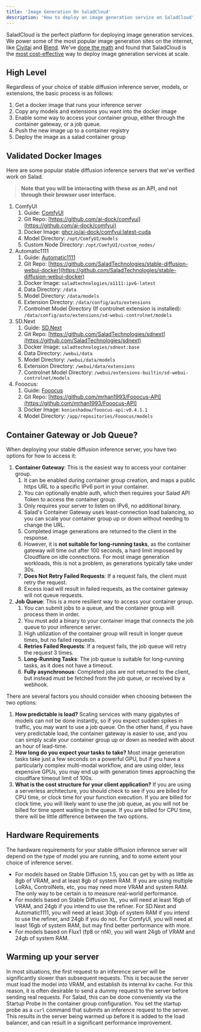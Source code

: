 ```yaml
---
title: 'Image Generation On SaladCloud'
description: 'How to deploy an image generation service on SaladCloud'
---
```


SaladCloud is the perfect platform for deploying image generation services. We power some of the most popular image
generation sites on the internet, like [Civitai](https://blog.salad.com/civitai-salad/) and
[Blend](https://blog.salad.com/blend-salad/). We've
[done the math](https://blog.salad.com/stable-diffusion-v1-5-benchmark/) and found that SaladCloud is the
[most cost-effective](https://blog.salad.com/stable-diffusion-xl-sdxl-benchmark/) way to deploy image generation
services at scale.

## High Level

Regardless of your choice of stable diffusion inference server, models, or extensions, the basic process is as follows:

1. Get a docker image that runs your inference server
2. Copy any models and extensions you want into the docker image
3. Enable some way to access your container group, either through the container gateway, or a job queue.
4. Push the new image up to a container registry
5. Deploy the image as a salad container group

## Validated Docker Images

Here are some popular stable diffusion inference servers that we’ve verified work on Salad.

> **Note that you will be interacting with these as an API, and not through their browser user interface.**

1. ComfyUI
   1. Guide: [ComfyUI](/guides/image-generation/basic-how-to-deploy-stable-diffusion-on-salad-comfy)
   1. Git Repo: [https://github.com/ai-dock/comfyui](https://github.com/ai-dock/comfyui)
   1. Docker Image: [ghcr.io/ai-dock/comfyui:latest-cuda](http://ghcr.io/ai-dock/comfyui:latest-cuda)
   1. Model Directory: `/opt/ComfyUI/models`
   1. Custom Node Directory: `/opt/ComfyUI/custom_nodes/`
2. Automatic1111
   1. Guide: [Automatic1111](/guides/image-generation/basic-how-to-deploy-stable-diffusion-on-salad-a1111)
   1. Git Repo:
      [https://github.com/SaladTechnologies/stable-diffusion-webui-docker](https://github.com/SaladTechnologies/stable-diffusion-webui-docker)
   1. Docker Image: `saladtechnologies/a1111:ipv6-latest`
   1. Data Directory: `/data`
   1. Model Directory: `/data/models`
   1. Extension Directory: `/data/config/auto/extensions`
   1. Controlnet Model Directory (If controlnet extension is installed):
      `/data/config/auto/extensions/sd-webui-controlnet/models`
3. SD.Next
   1. Guide: [SD.Next](/guides/image-generation/basic-how-to-deploy-stable-diffusion-on-salad-sdnext)
   1. Git Repo: [https://github.com/SaladTechnologies/sdnext](https://github.com/SaladTechnologies/sdnext)
   1. Docker Image: `saladtechnologies/sdnext:base`
   1. Data Directory: `/webui/data`
   1. Model Directory: `/webui/data/models`
   1. Extension Directory: `/webui/data/extensions`
   1. Controlnet Model Directory: `/webui/extensions-builtin/sd-webui-controlnet/models`
4. Fooocus:
   1. Guide: [Fooocus](/guides/image-generation/basic-how-to-deploy-stable-diffusion-on-salad-fooocus)
   1. Git Repo: [https://github.com/mrhan1993/Fooocus-API](https://github.com/mrhan1993/Fooocus-API)
   1. Docker Image: `konieshadow/fooocus-api:v0.4.1.1`
   1. Model Directory: `/app/repositories/Fooocus/models`

## Container Gateway or Job Queue?

When deploying your stable diffusion inference server, you have two options for how to access it:

1. **Container Gateway**: This is the easiest way to access your container group.
   1. It can be enabled during container group creation, and maps a public https URL to a specific IPv6 port in your
      container.
   1. You can optionally enable auth, which then requires your Salad API Token to access the container group.
   1. Only requires your server to listen on IPv6, no additional binary.
   1. Salad's Container Gateway uses least-connection load balancing, so you can scale your container group up or down
      without needing to change the URL.
   1. Completed image generations are returned to the client in the response.
   1. However, it is **not suitable for long-running tasks**, as the container gateway will time out after 100 seconds,
      a hard limit imposed by Cloudflare on idle connections. For most image generation workloads, this is not a
      problem, as generations typically take under 30s.
   1. **Does Not Retry Failed Requests**: If a request fails, the client must retry the request.
   1. Excess load will result in failed requests, as the container gateway will not queue requests.
2. **Job Queue**: This is a more resilient way to access your container group.
   1. You can submit jobs to a queue, and the container group will process them in order.
   1. You must add a binary to your container image that connects the job queue to your inference server.
   1. High utilization of the container group will result in longer queue times, but no failed requests.
   1. **Retries Failed Requests**: If a request fails, the job queue will retry the request 3 times.
   1. **Long-Running Tasks**: The job queue is suitable for long-running tasks, as it does not have a timeout.
   1. **Fully asynchronous**: Completed jobs are not returned to the client, but instead must be fetched from the job
      queue, or received by a webhook.

There are several factors you should consider when choosing between the two options:

1. **How predictable is load?** Scaling services with many gigabytes of models can not be done instantly, so if you
   expect sudden spikes in traffic, you may want to use a job queue. On the other hand, if you have very predictable
   load, the container gateway is easier to use, and you can simply scale your container group up or down as needed with
   about an hour of lead-time.
1. **How long do you expect your tasks to take?** Most image generation tasks take just a few seconds on a powerful GPU,
   but if you have a particularly complex multi-modal workflow, and are using older, less expensive GPUs, you may end up
   with generation times approaching the cloudflare timeout limit of 100s.
1. **What is the cost structure for your client application?** If you are using a serverless architecture, you should
   check to see if you are billed for CPU time, or clock time for your function execution. If you are billed for clock
   time, you will likely want to use the job queue, as you will not be billed for time spent waiting in the queue. If
   you are billed for CPU time, there will be little difference between the two options.

## Hardware Requirements

The hardware requirements for your stable diffusion inference server will depend on the type of model you are running,
and to some extent your choice of inference server.

- For models based on Stable Diffusion 1.5, you can get by with as little as 8gb of VRAM, and at least 8gb of system
  RAM. If you are using multiple LoRAs, ControlNets, etc, you may need more VRAM and system RAM. The only way to be
  certain is to measure real-world performance.
- For models based on Stable Diffusion XL, you will need at least 16gb of VRAM, and 24gb if you intend to use the
  refiner. For SD.Next and Automatic1111, you will need at least 30gb of system RAM if you intend to use the refiner,
  and 24gb if you do not. For ComfyUI, you will need at least 16gb of system RAM, but may find better performance with
  more.
- For models based on Flux1 (fp8 or nf4), you will want 24gb of VRAM and 24gb of system RAM.

## Warming up your server

In most situations, the first request to an inference server will be significantly slower than subsequent requests. This
is because the server must load the model into VRAM, and establish its internal kv cache. For this reason, it is often
desirable to send a dummy request to the server before sending real requests. For Salad, this can be done conveniently
via the Startup Probe in the container group configuration. You set the startup probe as a `curl` command that submits
an inference request to the server. This results in the server being warmed up before it is added to the load balancer,
and can result in a significant performance improvement.
